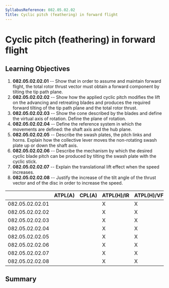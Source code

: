```yaml
---
SyllabusReference: 082.05.02.02
Title: Cyclic pitch (feathering) in forward flight
---
```


# Cyclic pitch (feathering) in forward flight

## Learning Objectives

1.  **082.05.02.02.01** -- Show that in order to assume and maintain forward
    flight, the total rotor thrust vector must obtain a forward component by
    tilting the tip path plane.
2.  **082.05.02.02.02** -- Show how the applied cyclic pitch modifies the lift
    on the advancing and retreating blades and produces the required forward
    tilting of the tip path plane and the total rotor thrust.
3.  **082.05.02.02.03** -- Show the cone described by the blades and define the
    virtual axis of rotation. Define the plane of rotation.
4.  **082.05.02.02.04** -- Define the reference system in which the movements
    are defined: the shaft axis and the hub plane.
5.  **082.05.02.02.05** -- Describe the swash plates, the pitch links and horns.
    Explain how the collective lever moves the non-rotating swash plate up or
    down the shaft axis.
6.  **082.05.02.02.06** -- Describe the mechanism by which the desired cyclic
    blade pitch can be produced by tilting the swash plate with the cyclic
    stick.
7.  **082.05.02.02.07** -- Explain the translational lift effect when the speed
    increases.
8.  **082.05.02.02.08** -- Justify the increase of the tilt angle of the thrust
    vector and of the disc in order to increase the speed.

|                 | ATPL(A) | CPL(A) | ATPL(H)/IR | ATPL(H)/VFR | CPL(H) | IR  | CBIR(A) |
| --------------- | ------- | ------ | ---------- | ----------- | ------ | --- | ------- |
| 082.05.02.02.01 |         |        | X          | X           | X      |     |         |
| 082.05.02.02.02 |         |        | X          | X           | X      |     |         |
| 082.05.02.02.03 |         |        | X          | X           | X      |     |         |
| 082.05.02.02.04 |         |        | X          | X           | X      |     |         |
| 082.05.02.02.05 |         |        | X          | X           | X      |     |         |
| 082.05.02.02.06 |         |        | X          | X           | X      |     |         |
| 082.05.02.02.07 |         |        | X          | X           | X      |     |         |
| 082.05.02.02.08 |         |        | X          | X           | X      |     |         |

## Summary
